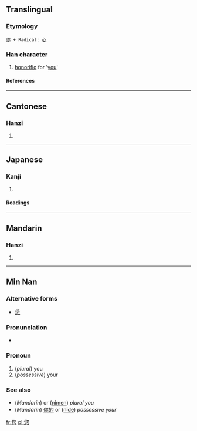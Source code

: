 ==Translingual==
===Etymology===
 [[你]] + Radical: [[心]]
===Han character===
{{Han char|rn=61|rad=心|as=07|sn=11|four=2733<sub>9</sub>|canj=人火心 (OFP)}}
# [[honorific]] for '[[you]]'
====References====
{{Han ref|kx=0388.341|dkj=10712|dj=0721.230|hdz=42301.020|uh=60A8|ud=24744|bh=B17A|bd=45434}}

----
==Cantonese==
===Hanzi===
{{yue-hanzi|jyut=|y=nei5}}
# {{defn|Cantonese}}
----
==Japanese==
===Kanji===
{{ja-kanji|grade=|rs=心07}}
# {{defn|Japanese}} 
====Readings====
{{ja-readings|on=[[じ]] (ji)|kun=}}
----
==Mandarin==
===Hanzi===
{{cmn-hanzi|pin=[[nín]] (nin2)|wg=nin<sup>2</sup>}}
# {{defn|Mandarin}}

----

==Min Nan==
===Alternative forms===
*[[恁]]

===Pronunciation===
*{{IPA|[ lɪn˥˧ ]}}

===Pronoun===
{{nan-pronoun|ts|poj=lín|pojt=lin2|rs=心07}}

# (''plural'') you
# (''possessive'') your 

===See also===
*(''Mandarin'') {{zh-ts|你們|你们}} or ([[nǐmen]]) ''plural you''
*(''Mandarin'') [[你的]] or ([[nǐde]]) ''possessive your''

[[fr:您]]
[[pl:您]]